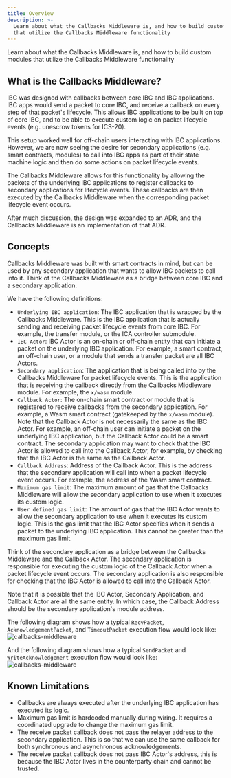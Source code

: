 ```yaml
---
title: Overview
description: >-
  Learn about what the Callbacks Middleware is, and how to build custom modules
  that utilize the Callbacks Middleware functionality
---
```


Learn about what the Callbacks Middleware is, and how to build custom modules that utilize the Callbacks Middleware functionality

## What is the Callbacks Middleware?

IBC was designed with callbacks between core IBC and IBC applications. IBC apps would send a packet to core IBC, and receive a callback on every step of that packet's lifecycle. This allows IBC applications to be built on top of core IBC, and to be able to execute custom logic on packet lifecycle events (e.g. unescrow tokens for ICS-20).

This setup worked well for off-chain users interacting with IBC applications. However, we are now seeing the desire for secondary applications (e.g. smart contracts, modules) to call into IBC apps as part of their state machine logic and then do some actions on packet lifecycle events.

The Callbacks Middleware allows for this functionality by allowing the packets of the underlying IBC applications to register callbacks to secondary applications for lifecycle events. These callbacks are then executed by the Callbacks Middleware when the corresponding packet lifecycle event occurs.

After much discussion, the design was expanded to an ADR, and the Callbacks Middleware is an implementation of that ADR.

## Concepts

Callbacks Middleware was built with smart contracts in mind, but can be used by any secondary application that wants to allow IBC packets to call into it. Think of the Callbacks Middleware as a bridge between core IBC and a secondary application.

We have the following definitions:

* `Underlying IBC application`: The IBC application that is wrapped by the Callbacks Middleware. This is the IBC application that is actually sending and receiving packet lifecycle events from core IBC. For example, the transfer module, or the ICA controller submodule.
* `IBC Actor`: IBC Actor is an on-chain or off-chain entity that can initiate a packet on the underlying IBC application. For example, a smart contract, an off-chain user, or a module that sends a transfer packet are all IBC Actors.
* `Secondary application`: The application that is being called into by the Callbacks Middleware for packet lifecycle events. This is the application that is receiving the callback directly from the Callbacks Middleware module. For example, the `x/wasm` module.
* `Callback Actor`: The on-chain smart contract or module that is registered to receive callbacks from the secondary application. For example, a Wasm smart contract (gatekeeped by the `x/wasm` module). Note that the Callback Actor is not necessarily the same as the IBC Actor. For example, an off-chain user can initiate a packet on the underlying IBC application, but the Callback Actor could be a smart contract. The secondary application may want to check that the IBC Actor is allowed to call into the Callback Actor, for example, by checking that the IBC Actor is the same as the Callback Actor.
* `Callback Address`: Address of the Callback Actor. This is the address that the secondary application will call into when a packet lifecycle event occurs. For example, the address of the Wasm smart contract.
* `Maximum gas limit`: The maximum amount of gas that the Callbacks Middleware will allow the secondary application to use when it executes its custom logic.
* `User defined gas limit`: The amount of gas that the IBC Actor wants to allow the secondary application to use when it executes its custom logic. This is the gas limit that the IBC Actor specifies when it sends a packet to the underlying IBC application. This cannot be greater than the maximum gas limit.

Think of the secondary application as a bridge between the Callbacks Middleware and the Callback Actor. The secondary application is responsible for executing the custom logic of the Callback Actor when a packet lifecycle event occurs. The secondary application is also responsible for checking that the IBC Actor is allowed to call into the Callback Actor.

Note that it is possible that the IBC Actor, Secondary Application, and Callback Actor are all the same entity. In which case, the Callback Address should be the secondary application's module address.

The following diagram shows how a typical `RecvPacket`, `AcknowledgementPacket`, and `TimeoutPacket` execution flow would look like:
![callbacks-middleware](/docs/ibc/images/04-middleware/02-callbacks/images/callbackflow.svg)

And the following diagram shows how a typical `SendPacket` and `WriteAcknowledgement` execution flow would look like:
![callbacks-middleware](/docs/ibc/images/04-middleware/02-callbacks/images/ics4-callbackflow.svg)

## Known Limitations

* Callbacks are always executed after the underlying IBC application has executed its logic.
* Maximum gas limit is hardcoded manually during wiring. It requires a coordinated upgrade to change the maximum gas limit.
* The receive packet callback does not pass the relayer address to the secondary application. This is so that we can use the same callback for both synchronous and asynchronous acknowledgements.
* The receive packet callback does not pass IBC Actor's address, this is because the IBC Actor lives in the counterparty chain and cannot be trusted.
